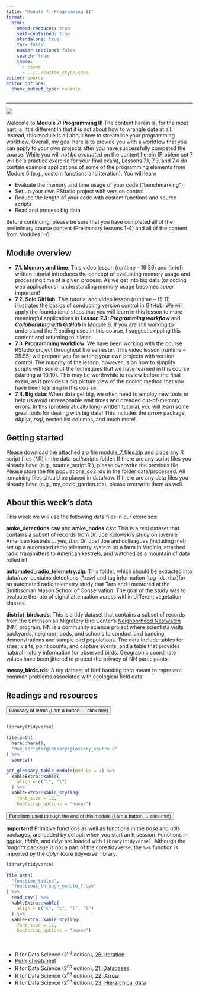 ```yaml
---
title: "Module 7: Programming II"
format:
  html:
    embed-resouces: true
    self-contained: true
    standalone: true
    toc: false
    number-sections: false
    search: true
    theme: 
      - cosmo
      - ../../custom_style.scss
editor: source
editor_options: 
  chunk_output_type: console
---
```


<hr>

<div>

![](../../images/hex_complex.png){.intro_image}

Welcome to **Module 7: Programming II**! The content herein is, for the most part, a little different in that it is not about how to wrangle data at all. Instead, this module is all about how to streamline your programming workflow. Overall, my goal here is to provide you with a workflow that you can apply to your own projects after you have successfully competed the course. While you will *not be evaluated* on the content herein (Problem set 7 will be a practice exercise for your final exam), Lessons 7.1, 7.3, and 7.4 *do* contain example applications of some of the programming elements from Module 6 (e.g., custom functions and iteration). You will learn

-   Evaluate the memory and time usage of your code ("benchmarking");
-   Set up your own RStudio project with version control
-   Reduce the length of your code with custom functions and source scripts
-   Read and process big data

Before continuing, please be sure that you have completed all of the preliminary course content (Preliminary lessons 1-4) and all of the content from Modules 1-6.

</div>

## Module overview

-   **7.1. Memory and time**: This video lesson (runtime -- 19:39) and (brief) written tutorial introduces the concept of evaluating memory usage and processing time of a given process. As we get into big data (or coding web applications), understanding memory usage becomes *super* important!
-   **7.2. Solo GitHub**: This tutorial and video lesson (runtime -- 15:11) illustrates the basics of conducting version control in GitHub. We will apply the foundational steps that you will learn in this lesson to more meaningful applications in ***Lesson 7.3: Programming workflow*** and ***Collaborating with GitHub*** in Module 8. If you are still working to understand the R coding used in this course, I suggest skipping this content and returning to it later.
-   **7.3. Programming workflow**: We have been working with the course RStudio project throughout the semester. This video lesson (runtime -- 35:55) will prepare you for setting your own projects with version control. The majority of the lesson, however, is on how to simplify scripts with some of the techniques that we have learned in this course (starting at 10:10). This may be worthwhile to review before the final exam, as it provides a big picture view of the coding method that you have been learning in this course.
-   **7.4. Big data**: When data get big, we often need to employ new tools to help us avoid unreasonable wait times and dreaded out-of-memory errors. In this (problematically long) written tutorial, you will learn some great tools for dealing with big data! This includes the *arrow* package, *dbplyr*, *rsql*, nested list columns, and much more!

## Getting started

Please download the attached zip file [module_7_files.zip]{.mono} and place any R script files ([*.R]{.mono}) in the [data_sci/scripts]{.mono} folder. If there are any script files you already have (e.g., [source_script.R]{.mono} ), please overwrite the previous file. Please store the file [populations_co2.rds]{.mono} in the folder [data/processed]{.mono}. All remaining files should be placed in [data/raw]{.mono}. If there are any data files you already have (e.g., [my_covid_garden.rds]{.mono}), please overwrite them as well.

## About this week's data

This week we will use the following data files in our exercises:

**[amke_detections.csv]{.mono}** and **[amke_nodes.csv]{.mono}**: This is a *real* dataset that contains a subset of records from Dr. Joe Kolowski's study on juvenile American kestrels ... yes, *that* Dr. Joe! Joe and colleagues (including me!) set up a automated radio telemetry system on a farm in Virginia, attached radio transmitters to American kestrels, and watched as a mountain of data rolled in!

**[automated_radio_telemetry.zip]{.mono}**. This folder, which should be extracted into [data/raw]{.mono}, contains detections ([*.csv]{.mono}) and tag information ([tag_ids.xlsx]{.mono})for an automated radio telemetry study that Tara and I mentored at the Smithsonian Mason School of Conservation.  The goal of the study was to evaluate the rate of signal attenuation across within different vegetation classes.

**[district_birds.rds]{.mono}**: This is a tidy dataset that contains a subset of records from the Smithsonian Migratory Bird Center's [Neighborhood Nestwatch](https://nationalzoo.si.edu/migratory-birds/neighborhood-nestwatch) (NN) program. NN is a community science project where scientists visits backyards, neighborhoods, and schools to conduct bird banding demonstrations and sample bird populations. The data include tables for sites, visits, point counts, and capture events, and a table that provides natural history information for observed birds. Geographic coordinate values have been jittered to protect the privacy of NN participants.

**[messy_birds.rds]{.mono}**: A toy dataset of bird banding data meant to represent common problems associated with ecological field data.

## Readings and resources

<button class="accordion" style="margin-bottom:1em">Glossary of terms (I am a button ... click me!)</button>

::: panel
::: glossary_table

```r
library(tidyverse)

file.path(
  here::here(),
  "dev_scripts/glossary/glossary_source.R"
) %>% 
  source()

get_glossary_table_module(module = 7) %>%
  kableExtra::kable(
    align = c("l", "l")
  ) %>%
  kableExtra::kable_styling(
    font_size = 12,
    bootstrap_options = "hover")
```
:::
:::

<button class="accordion">Functions used through the end of this module (I am a button ... click me!)</button>

::: panel
**Important!** Primitive functions as well as functions in the *base* and *utils* packages, are loaded by default when you start an R session. Functions in *ggplot*, *tibble*, and *tidyr* are loaded with `library(tidyverse)`. Although the *magrittr* package is not a part of the core tidyverse, the `%>%` function is imported by the *dplyr* (core tidyverse) library.

::: function_table

```r
library(tidyverse)

file.path(
  "function_tables",
  "functions_through_module_7.csv"
) %>% 
  read_csv() %>% 
  kableExtra::kable(
    align = c("c", "c", "l", "l")
  ) %>%
  kableExtra::kable_styling(
    font_size = 12,
    bootstrap_options = "hover")
```

:::
:::

<br>

* R for Data Science (2^nd^ edition), [26: Iteration](https://r4ds.hadley.nz/iteration){target="_blank"}
* [Purrr cheatsheet](https://rstudio.github.io/cheatsheets/purrr.pdf){target="_blank"}
* R for Data Science (2^nd^ edition), [21: Databases](https://r4ds.hadley.nz/databases){target="_blank"}
* R for Data Science (2^nd^ edition), [22: Arrow](https://r4ds.hadley.nz/arrow){target="_blank"}
* R for Data Science (2^nd^ edition), [23: Hierarchical data](https://r4ds.hadley.nz/rectangling){target="_blank"}

<script>
var acc = document.getElementsByClassName("accordion");
var i;

for (i = 0; i < acc.length; i++) {
acc[i].addEventListener("click", function() {
this.classList.toggle("active");
var panel = this.nextElementSibling;
if (panel.style.display === "block") {
panel.style.display = "none";
} else {
panel.style.display = "block";
}
});
}
</script>
